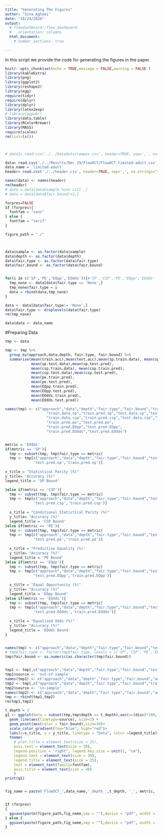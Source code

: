 ```yaml
---
title: "Generating The Figures"
author: "Sina Aghaei"
date: "10/24/2020"
output: 
  # flexdashboard::flex_dashboard:
  #   orientation: columns
  html_document:
    # number_sections: true
 
---
```



In this script we provide the code for generating the figures in the paper.


```r
knitr::opts_chunk$set(echo = TRUE,message = FALSE,warning = FALSE )
library(kableExtra)
library(png)
library(ggplot2)
library(reshape2)
library(egg)
require(tidyr)
require(dplyr)
library(dplyr)
library(latex2exp)
# library(ggpubr)
library(data.table)
library(RColorBrewer)
library(MASS)
require(scales)
rm(list=ls())



# data1= read.csv('./../DataSets/compas.csv', header=TRUE, sep=',', na.strings="", stringsAsFactors =TRUE) 

data= read.csv('./../Results/Dec 29/FlowOCT/FlowOCT_limited-adult.csv', header=FALSE, sep=',', na.strings="", stringsAsFactors =TRUE) 
data_name = 'limited-adult'
header= read.csv('./../header.csv', header=TRUE, sep=',', na.strings="", stringsAsFactors =TRUE) 

names(data) <- names(header)
rm(header)
# data = data[data$sample %in% c(2) ,]
# data = data[data$fair.bound!=1,]

forpres=FALSE
if (forpres){
  fontfam = "sans"
} else {
  fontfam = "serif"
}

figure_path = "./"



data$sample <- as.factor(data$sample)
data$depth <- as.factor(data$depth)
data$fair.type <- as.factor(data$fair.type)
data$fair.bound <- as.factor(data$fair.bound)


for(i in c('SP','PE','EOpp','EOdds')){#'SP','CSP','PE','EOpp','EOdds'
  tmp_none <- data[data$fair.type == 'None',]
  tmp_none$fair.type = i
  data = rbind(data,tmp_none)
}

data <- data[data$fair.type!= 'None',]
data$fair.type <- droplevels(data$fair.type)
rm(tmp_none)

data$data <- data_name
```

#Preparing Data
```r
tmp <- data

tmp <- tmp %>%
  group_by(approach,data,depth, fair.type, fair.bound) %>%
  summarise(mean(train.acc),mean(test.acc),mean(sp.train.data), mean(sp.train.pred),
            mean(sp.test.data),mean(sp.test.pred),
            mean(csp.train.data), mean(csp.train.pred),
            mean(csp.test.data),mean(csp.test.pred),
            mean(pe.train.pred),
            mean(pe.test.pred),
            mean(EOpp.train.pred),
            mean(EOpp.test.pred),
            mean(EOdds.train.pred),
            mean(EOdds.test.pred))

names(tmp) <- c("approach","data","depth","fair.type","fair.bound","train.acc",'test.acc',
                   "train.data.sp","train.pred.sp","test.data.sp","test.pred.sp",
                   "train.data.csp","train.pred.csp","test.data.csp","test.pred.csp",
                   "train.pred.pe","test.pred.pe",
                   "train.pred.EOpp","test.pred.EOpp",
                   "train.pred.EOdds","test.pred.EOdds")


metric = 'EOdds'
if(metric == 'SP'){
  tmp <- subset(tmp, tmp$fair.type == metric)
  tmp <- tmp[c("approach","data","depth","fair.type","fair.bound","test.acc",'train.acc',
             'test.pred.sp','train.pred.sp')]
  
x_title = "Statistical Parity (%)"
y_title= "Accuracy (%)"
legend_title = 'SP Bound'

}else if(metric == 'CSP'){
  tmp <- subset(tmp, tmp$fair.type == metric)
  tmp <- tmp[c("approach","data","depth","fair.type","fair.bound","test.acc",'train.acc',
             'test.pred.csp','train.pred.csp')]
  
  x_title = "Conditional Statistical Parity (%)"
  y_title= "Accuracy (%)"
  legend_title = 'CSP Bound'
}else if(metric == 'PE'){
  tmp <- subset(tmp, tmp$fair.type == metric)
  tmp <- tmp[c("approach","data","depth","fair.type","fair.bound","test.acc",'train.acc',
             'test.pred.pe','train.pred.pe')]
  
  x_title = "Predictive Equality (%)"
  y_title= "Accuracy (%)"
  legend_title = 'PE Bound'
}else if(metric == 'EOpp'){
  tmp <- subset(tmp, tmp$fair.type == metric)
  tmp <- tmp[c("approach","data","depth","fair.type","fair.bound","test.acc",'train.acc',
             'test.pred.EOpp','train.pred.EOpp')]
  
  x_title = "Equal Opportunity (%)"
  y_title= "Accuracy (%)"
  legend_title = 'EOpp Bound'
}else if(metric == 'EOdds'){
  tmp <- subset(tmp, tmp$fair.type == metric)
  tmp <- tmp[c("approach","data","depth","fair.type","fair.bound","test.acc",'train.acc',
             'test.pred.EOdds','train.pred.EOdds')]
  
  x_title = "Equalized Odds (%)"
  y_title= "Accuracy (%)"
  legend_title = 'EOdds Bound'
}


names(tmp) <- c("approach","data","depth","fair.type","fair.bound","test.acc","train.acc","test.pred.disc","train.pred.disc")
# tmp$fair.type <- factor(tmp$fair.type, levels = c('SP','CSP','PE','EOpp','EOdds'))
tmp$fair.bound <- as.numeric(as.character(tmp$fair.bound))


tmp1 <- tmp[,c("approach","data","depth","fair.type","fair.bound","test.acc","test.pred.disc")]
tmp1$source <- 'out-of-sample'
names(tmp1) <- c("approach","data","depth","fair.type","fair.bound","acc","disc",'source')
tmp2 <- tmp[,c("approach","data","depth","fair.type","fair.bound","train.acc","train.pred.disc")]
tmp2$source <- 'in-sample'
names(tmp2) <- c("approach","data","depth","fair.type","fair.bound","acc","disc",'source')
tmp <- rbind(tmp1,tmp2)
rm(tmp1,tmp2)

```



```r
t_depth = 2
g1 <- ggplot(data = subset(tmp,tmp$depth == t_depth),aes(x=(disc)*100, y=acc*100)) +
  geom_line(aes(linetype=source), size=3) + 
  geom_point(aes(color = fair.bound),size=10)+
  scale_color_gradient(low="blue", high="red")+
  labs(x=x_title, y = y_title, linetype = "Data", color =legend_title)+
  theme(
    # plot.title = element_text(size = 25),
    axis.text = element_text(size = 30),
    legend.position = "right", legend.key.size = unit(1, "cm"),
    legend.text = element_text(size = 30),
    legend.title = element_text(size = 35),
    text = element_text(family=fontfam),
    axis.title = element_text(size = 40)
    ) 
print(g1)


fig_name = paste('FlowOCT_',data_name,'_depth_',t_depth, '_', metric, '.pdf', sep = '')


if (forpres)
{
  ggsave(paste(figure_path,fig_name,sep = ""),device = "pdf", width = 16, height = 12, units =  "in")
} else {
  ggsave(paste(figure_path,fig_name,sep = ""),device = "pdf", width = 12, height = 8, units =  "in")
}

```



